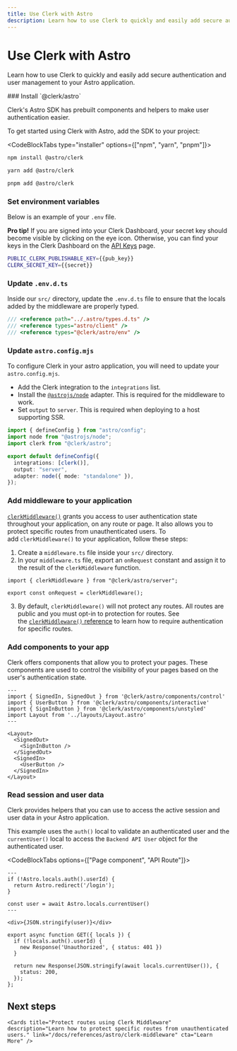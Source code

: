 ```yaml
---
title: Use Clerk with Astro
description: Learn how to use Clerk to quickly and easily add secure authentication and user management to your Astro application.
---
```


# Use Clerk with Astro

Learn how to use Clerk to quickly and easily add secure authentication and user management to your Astro application.

<Steps>
### Install `@clerk/astro`

Clerk's Astro SDK has prebuilt components and helpers to make user authentication easier.

To get started using Clerk with Astro, add the SDK to your project:

<CodeBlockTabs type="installer" options={["npm", "yarn", "pnpm"]}>
  ```bash filename="terminal"
  npm install @astro/clerk
  ```

  ```bash filename="terminal"
  yarn add @astro/clerk
  ```

  ```bash filename="terminal"
  pnpm add @astro/clerk
  ```
</CodeBlockTabs>

### Set environment variables

Below is an example of your `.env` file.

**Pro tip!** If you are signed into your Clerk Dashboard, your secret key should become visible by clicking on the eye icon. Otherwise, you can find your keys in the Clerk Dashboard on the [API Keys](https://dashboard.clerk.com/last-active?path=api-keys) page.

<InjectKeys>

```sh filename=".env"
PUBLIC_CLERK_PUBLISHABLE_KEY={{pub_key}}
CLERK_SECRET_KEY={{secret}}
```

</InjectKeys>

### Update `.env.d.ts`

Inside our `src/` directory, update the `.env.d.ts` file to ensure that the locals added by the middleware are properly typed.

```ts filename="src/.env.d.ts" {4}
/// <reference path="../.astro/types.d.ts" />
/// <reference types="astro/client" />
/// <reference types="@clerk/astro/env" />
```

### Update `astro.config.mjs`

To configure Clerk in your astro application, you will need to update your `astro.config.mjs`.

- Add the Clerk integration to the `integrations` list.
- Install the [`@astrojs/node`](https://docs.astro.build/en/guides/integrations-guide/node/) adapter. This is required for the middleware to work.
- Set `output` to `server`. This is required when deploying to a host supporting SSR.

```ts filename="astro.config.mjs"
import { defineConfig } from "astro/config";
import node from "@astrojs/node";
import clerk from "@clerk/astro";

export default defineConfig({
  integrations: [clerk()],
  output: "server",
  adapter: node({ mode: "standalone" }),
});
```

### Add middleware to your application

[`clerkMiddleware()`](TODO) grants you access to user authentication state throughout your application, on any route or page. It also allows you to protect specific routes from unauthenticated users. To add `clerkMiddleware()` to your application, follow these steps:

1. Create a `middleware.ts` file inside your `src/` directory.
2. In your `middleware.ts` file, export an `onRequest` constant and assign it to the result of the `clerkMiddleware` function.

```tsx filename="src/middleware.ts"
import { clerkMiddleware } from "@clerk/astro/server";

export const onRequest = clerkMiddleware();
```

3. By default, `clerkMiddleware()` will not protect any routes. All routes are public and you must opt-in to protection for routes. See the [`clerkMiddleware()` reference](/docs/references/astro/clerk-middleware) to learn how to require authentication for specific routes.

### Add components to your app

Clerk offers components that allow you to protect your pages. These components are used to control the visibility of your pages based on the user's authentication state.

```astro filename="src/pages/index.astro"
---
import { SignedIn, SignedOut } from '@clerk/astro/components/control'
import { UserButton } from '@clerk/astro/components/interactive'
import { SignInButton } from '@clerk/astro/components/unstyled'
import Layout from '../layouts/Layout.astro'
---

<Layout>
  <SignedOut>
    <SignInButton />
  </SignedOut>
  <SignedIn>
    <UserButton />
  </SignedIn>
</Layout>
```

### Read session and user data

Clerk provides helpers that you can use to access the active session and user data in your Astro application.

This example uses the `auth()` local to validate an authenticated user and the  `currentUser()` local to access the `Backend API User` object for the authenticated user.

<CodeBlockTabs options={["Page component", "API Route"]}>

```astro filename="src/pages/me.astro"
---
if (!Astro.locals.auth().userId) {
  return Astro.redirect('/login');
}

const user = await Astro.locals.currentUser()
---

<div>{JSON.stringify(user)}</div>
```

```tsx filename="src/api/me.ts"
export async function GET({ locals }) {
  if (!locals.auth().userId) {
    new Response('Unauthorized', { status: 401 })
  }

  return new Response(JSON.stringify(await locals.currentUser()), {
    status: 200,
  });
};
```
</CodeBlockTabs>
</Steps>

## Next steps

<div className="container mx-auto my-4">
  <div className="grid grid-cols-1 gap-6 md:grid-cols-2">

    <Cards title="Protect routes using Clerk Middleware" description="Learn how to protect specific routes from unauthenticated users." link="/docs/references/astro/clerk-middleware" cta="Learn More" />

  </div>
</div>
